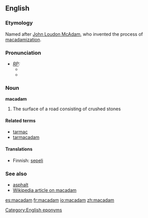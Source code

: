 ==English==
===Etymology===
Named after [[w:John Loudon McAdam|John Loudon McAdam]], who invented the process of [[macadamization]]. [[Category:English eponyms]]

===Pronunciation===
* ''[[RP]]:''
** {{IPA|/məˈkædəm/}}
** {{SAMPA|/m@"k{d@m/}}

===Noun===
'''macadam'''
# The surface of a road consisting of crushed stones

====Related terms====
* [[tarmac]]
* [[tarmacadam]]

====Translations====
*Finnish: [[sepeli]]

===See also===
*[[asphalt]]
*[[w:macadam|Wikipedia article on macadam]]

[[es:macadam]]
[[fr:macadam]]
[[io:macadam]]
[[zh:macadam]]